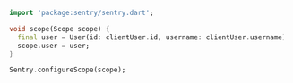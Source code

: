 ```dart
  import 'package:sentry/sentry.dart';

  void scope(Scope scope) {
    final user = User(id: clientUser.id, username: clientUser.username);
    scope.user = user;
  }

  Sentry.configureScope(scope);
```

